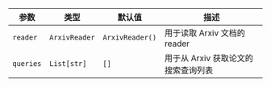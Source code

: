 | 参数 | 类型 | 默认值 | 描述 |
| --- | --- | --- | --- |
| `reader` | `ArxivReader` | `ArxivReader()` | 用于读取 Arxiv 文档的 reader |
| `queries` | `List[str]` | `[]` | 用于从 Arxiv 获取论文的搜索查询列表 |